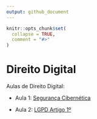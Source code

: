 ```yaml
---
output: github_document
---
```

  
  <!-- README.md is generated from README.Rmd. Please edit that file -->
  
```r
knitr::opts_chunk$set(
  collapse = TRUE,
  comment = "#>"
)
```

# Direito Digital

<!-- badges: start -->
  <!-- badges: end -->
  
  Aulas de Direito Digital:
  
- Aula 1: [Segurança Cibernética](https://ndtj.github.io/direitoDigital/ciber.html)

- Aula 2: [LGPD Artigo 1º](https://ndtj.github.io/direitoDigital/lgpd1.html)

